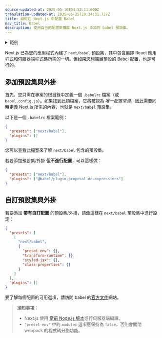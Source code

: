 ```yaml
---
source-updated-at: 2025-05-16T04:52:11.000Z
translation-updated-at: 2025-05-25T20:34:31.727Z
title: 如何在 Next.js 中配置 Babel
nav_title: Babel
description: 使用自己的配置來擴展 Next.js 添加的 babel 預設集。
---
```


<details>
  <summary>範例</summary>

- [自訂 babel 配置](https://github.com/vercel/next.js/tree/canary/examples/with-custom-babel-config)

</details>

Next.js 已為您的應用程式內建了 `next/babel` 預設集，其中包含編譯 React 應用程式和伺服器端程式碼所需的一切。但如果您想擴展預設的 Babel 配置，也是可行的。

## 添加預設集與外掛

首先，您只需在專案的根目錄中定義一個 `.babelrc` 檔案（或 `babel.config.js`）。如果找到此類檔案，它將被視為 _唯一配置來源_，因此需要同時定義 Next.js 所需的內容，也就是 `next/babel` 預設集。

以下是一個 `.babelrc` 檔案範例：

```json filename=".babelrc"
{
  "presets": ["next/babel"],
  "plugins": []
}
```

您可以[查看此檔案](https://github.com/vercel/next.js/blob/canary/packages/next/src/build/babel/preset.ts)來了解 `next/babel` 包含的預設集。

若要添加預設集/外掛 **但不進行配置**，可以這樣做：

```json filename=".babelrc"
{
  "presets": ["next/babel"],
  "plugins": ["@babel/plugin-proposal-do-expressions"]
}
```

## 自訂預設集與外掛

若要添加 **帶有自訂配置** 的預設集/外掛，請像這樣在 `next/babel` 預設集中進行設定：

```json filename=".babelrc"
{
  "presets": [
    [
      "next/babel",
      {
        "preset-env": {},
        "transform-runtime": {},
        "styled-jsx": {},
        "class-properties": {}
      }
    ]
  ],
  "plugins": []
}
```

要了解每個配置的可用選項，請訪問 babel 的[官方文件](https://babeljs.io/docs/)網站。

> **須知事項**：
>
> - Next.js 使用 [當前 Node.js 版本](https://github.com/nodejs/release#release-schedule)進行伺服器端編譯。
> - `"preset-env"` 中的 `modules` 選項應保持為 `false`，否則會關閉 webpack 的程式碼分割功能。